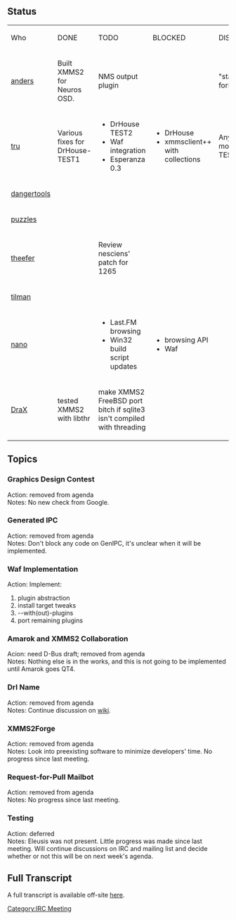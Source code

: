 == Status ==
{| class="wikitable" border="1" valign="top"
|-
| Who || DONE || TODO || BLOCKED || DISCUSS
|-
|[[User:Anders Gustafsson | anders]]
| Built XMMS2 for Neuros OSD.
| NMS output plugin
|
| "stable" fork?
|-
|[[Tobias Rundstr&ouml;m | tru]]
| Various fixes for DrHouse-TEST1
|
* DrHouse TEST2
* Waf integration
* Esperanza 0.3
|
* DrHouse
* xmmsclient++ with collections
| Anything more for TEST2?
|-
|[[Georg Schild | dangertools]] || || ||
|-
|[[Daniel Chokola | puzzles]] || || ||
|-
|[[S&eacute;bastien Cevey | theefer]]
|
| Review nesciens' patch for <mantis>1265</mantis>
|
|
|-
|[[Tilman Sauerbeck | tilman]] || || ||
|-
|[[Daniel Svensson | nano]]
|
|
* Last.FM browsing
* Win32 build script updates
|
* browsing API
* Waf
|
|-
|[[Alexander Botero-Lowry | DraX]]
| tested XMMS2 with libthr
| make XMMS2 FreeBSD port bitch if sqlite3 isn't compiled with threading
|
|
|}

== Topics ==
=== Graphics Design Contest ===
;Action: removed from agenda
;Notes: No new check from Google.

=== Generated IPC ===
;Action: removed from agenda
;Notes: Don't block any code on GenIPC, it's unclear when it will be implemented.

=== Waf Implementation ===
;Action: Implement:
# plugin abstraction
# install target tweaks
# --with(out)-plugins
# port remaining plugins

=== Amarok and XMMS2 Collaboration ===
;Acion: need D-Bus draft; removed from agenda
;Notes: Nothing else is in the works, and this is not going to be implemented until Amarok goes QT4.

=== DrI Name ===
;Action: removed from agenda
;Notes: Continue discussion on [[Talk:Versioning#Dr_I... | wiki]].

=== XMMS2Forge ===
;Action: removed from agenda
;Notes: Look into preexisting software to minimize developers' time. No progress since last meeting.

=== Request-for-Pull Mailbot ===
;Action: removed from agenda
;Notes: No progress since last meeting.
=== Testing ===
;Action: deferred
;Notes: Eleusis was not present. Little progress was made since last meeting. Will continue discussions on IRC and mailing list and decide whether or not this will be on next week's agenda.

== Full Transcript ==
A full transcript is available off-site [http://dan.chokola.com/files/xmms2-meeting/2006-11-27/transcript.txt here].

[[Category:IRC Meeting]]